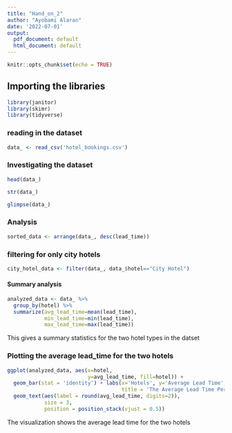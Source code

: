 ```yaml
---
title: "Hand_on_2"
author: "Ayobami Alaran"
date: '2022-07-01'
output:
  pdf_document: default
  html_document: default
---
```


```r
knitr::opts_chunk$set(echo = TRUE)
```

## Importing the libraries

```r
library(janitor)
library(skimr)
library(tidyverse)
```

### reading in the dataset 
```r
data_ <- read_csv('hotel_bookings.csv')
```
### Investigating the dataset 
```r
head(data_)
```

```r
str(data_)
```

```r
glimpse(data_)
```

### Analysis
```r
sorted_data <- arrange(data_, desc(lead_time))
```

### filtering for only city hotels 
```r
city_hotel_data <- filter(data_, data_$hotel=="City Hotel")
```

#### Summary analysis
```r
analyzed_data <- data_ %>% 
  group_by(hotel) %>% 
  summarize(avg_lead_time=mean(lead_time),
            min_lead_time=min(lead_time),
            max_lead_time=max(lead_time))
```
This gives a summary statistics for the two hotel types in the datset 

### Plotting the average lead_time for the two hotels
```r
ggplot(analyzed_data, aes(x=hotel,
                          y=avg_lead_time, fill=hotel)) +
  geom_bar(stat = 'identity') + labs(x='Hotels', y='Average Lead Time',
                                     title = 'The Average Lead Time Per Hotel') +
  geom_text(aes(label = round(avg_lead_time, digits=2)), 
            size = 3, 
            position = position_stack(vjust = 0.5))
```
The visualization shows the average lead time for the two hotels


